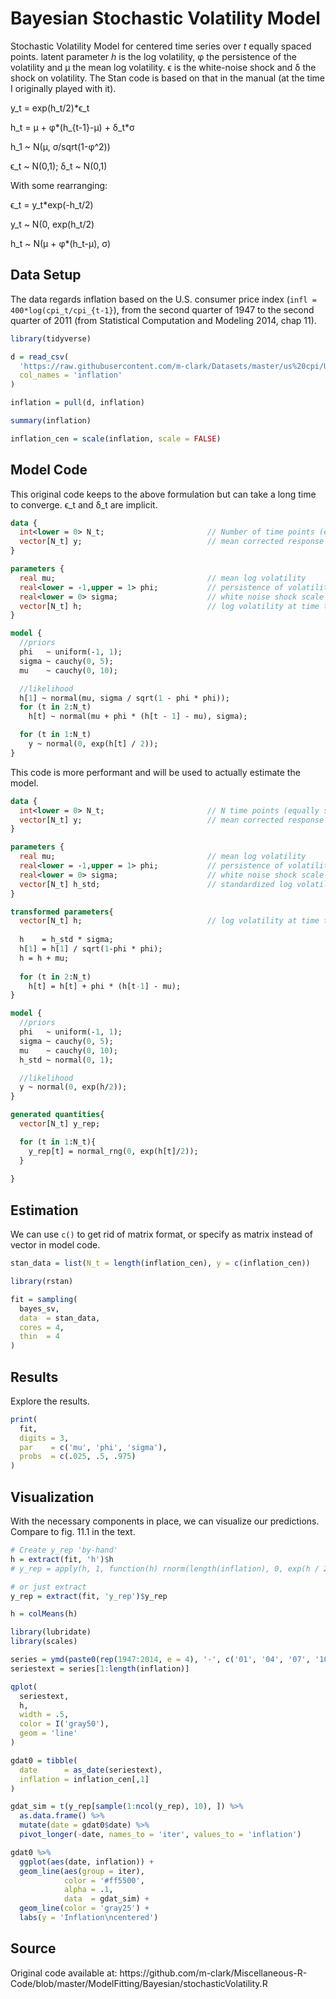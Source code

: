 # Bayesian Stochastic Volatility Model

Stochastic Volatility Model for centered time series over $t$ equally spaced
points. latent parameter $h$ is the log volatility, φ the persistence of the
volatility and μ the mean log volatility. ϵ is the white-noise shock and δ the
shock on volatility.  The Stan code is based on that in the manual (at the time
I originally played with it).


y_t = exp(h_t/2)*ϵ_t

h_t = μ + φ\*(h_{t-1}-μ) + δ_t*σ

h_1 ~ N(μ, σ/sqrt(1-φ^2))

ϵ_t ~ N(0,1); δ_t ~ N(0,1) 

With some rearranging:

ϵ_t = y_t*exp(-h_t/2)

y_t ~ N(0, exp(h_t/2)

h_t ~ N(μ + φ*(h_t-μ), σ)

## Data Setup

The data regards inflation based on the U.S. consumer price index (`infl = 400*log(cpi_t/cpi_{t-1}`), from the second quarter of 1947 to the second quarter
of 2011 (from Statistical Computation and Modeling 2014, chap 11).

```r
library(tidyverse)

d = read_csv(
  'https://raw.githubusercontent.com/m-clark/Datasets/master/us%20cpi/USCPI.csv',
  col_names = 'inflation'
)

inflation = pull(d, inflation)

summary(inflation)

inflation_cen = scale(inflation, scale = FALSE)
```


## Model Code

This original code keeps to the above formulation but can take a long time to converge.  ϵ_t and δ_t are implicit.

```stan
data {
  int<lower = 0> N_t;                       // Number of time points (equally spaced)
  vector[N_t] y;                            // mean corrected response at time t
}

parameters {
  real mu;                                  // mean log volatility
  real<lower = -1,upper = 1> phi;           // persistence of volatility
  real<lower = 0> sigma;                    // white noise shock scale
  vector[N_t] h;                            // log volatility at time t
}

model {
  //priors
  phi   ~ uniform(-1, 1);
  sigma ~ cauchy(0, 5);
  mu    ~ cauchy(0, 10);

  //likelihood
  h[1] ~ normal(mu, sigma / sqrt(1 - phi * phi));
  for (t in 2:N_t)
    h[t] ~ normal(mu + phi * (h[t - 1] - mu), sigma);

  for (t in 1:N_t)
    y ~ normal(0, exp(h[t] / 2));
}

```

This code is more performant and will be used to actually estimate the model.

```stan
data {
  int<lower = 0> N_t;                       // N time points (equally spaced)
  vector[N_t] y;                            // mean corrected response at time t
}

parameters {
  real mu;                                  // mean log volatility
  real<lower = -1,upper = 1> phi;           // persistence of volatility
  real<lower = 0> sigma;                    // white noise shock scale
  vector[N_t] h_std;                        // standardized log volatility at time t
}

transformed parameters{
  vector[N_t] h;                            // log volatility at time t
  
  h    = h_std * sigma;
  h[1] = h[1] / sqrt(1-phi * phi);
  h = h + mu;
  
  for (t in 2:N_t)
    h[t] = h[t] + phi * (h[t-1] - mu);
}

model {
  //priors
  phi   ~ uniform(-1, 1);
  sigma ~ cauchy(0, 5);
  mu    ~ cauchy(0, 10);
  h_std ~ normal(0, 1);

  //likelihood
  y ~ normal(0, exp(h/2));
}

generated quantities{
  vector[N_t] y_rep;

  for (t in 1:N_t){
    y_rep[t] = normal_rng(0, exp(h[t]/2));
  }  
  
}
```

## Estimation

We can use `c()` to get rid of matrix format, or specify as matrix instead of vector in model code.

```r
stan_data = list(N_t = length(inflation_cen), y = c(inflation_cen))

library(rstan)

fit = sampling(
  bayes_sv,
  data  = stan_data,
  cores = 4,
  thin  = 4
)
```

## Results

Explore the results.

```r
print(
  fit,
  digits = 3,
  par    = c('mu', 'phi', 'sigma'),
  probs  = c(.025, .5, .975)
)
```


## Visualization

With the necessary components in place, we can visualize our predictions. Compare to fig. 11.1 in the text.


```r
# Create y_rep 'by-hand'
h = extract(fit, 'h')$h
# y_rep = apply(h, 1, function(h) rnorm(length(inflation), 0, exp(h / 2)))

# or just extract
y_rep = extract(fit, 'y_rep')$y_rep

h = colMeans(h)

library(lubridate)
library(scales)

series = ymd(paste0(rep(1947:2014, e = 4), '-', c('01', '04', '07', '10'), '-', '01'))
seriestext = series[1:length(inflation)]
```


```r
qplot(
  seriestext,
  h,
  width = .5,
  color = I('gray50'),
  geom = 'line'
)

gdat0 = tibble(
  date      = as_date(seriestext), 
  inflation = inflation_cen[,1]
)

gdat_sim = t(y_rep[sample(1:ncol(y_rep), 10), ]) %>% 
  as.data.frame() %>%
  mutate(date = gdat0$date) %>%
  pivot_longer(-date, names_to = 'iter', values_to = 'inflation')

gdat0 %>%
  ggplot(aes(date, inflation)) +
  geom_line(aes(group = iter),
            color = '#ff5500',
            alpha = .1,
            data  = gdat_sim) +
  geom_line(color = 'gray25') +
  labs(y = 'Inflation\ncentered')
```

## Source

Original code available at:
https://github.com/m-clark/Miscellaneous-R-Code/blob/master/ModelFitting/Bayesian/stochasticVolatility.R